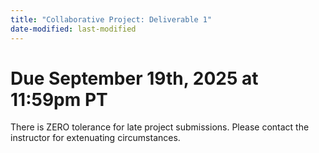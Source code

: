 ```yaml
---
title: "Collaborative Project: Deliverable 1"
date-modified: last-modified
---
```


# Due September 19th, 2025 at 11:59pm PT

There is ZERO tolerance for late project submissions. Please contact the instructor for extenuating circumstances. 